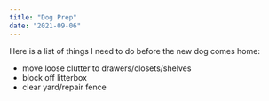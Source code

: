 ```yaml
---
title: "Dog Prep"
date: "2021-09-06"
---
```


Here is a list of things I need to do before the new dog comes home:
- move loose clutter to drawers/closets/shelves
- block off litterbox
- clear yard/repair fence